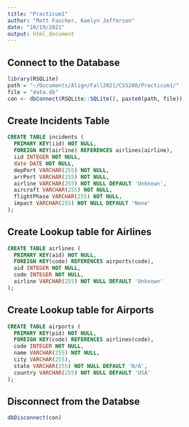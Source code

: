 ```yaml
---
title: "Practicum1"
author: "Matt Faucher, Kaelyn Jefferson"
date: "10/19/2021"
output: html_document
---
```

## Connect to the Database
```r
library(RSQLite)
path = "~/Documents/Align/Fall2021/CS5200/Practicum1/"
file = "data.db"
con <- dbConnect(RSQLite::SQLite(), paste0(path, file))
```
## Create Incidents Table
```sql
CREATE TABLE incidents (
  PRIMARY KEY(iid) NOT NULL,
  FOREIGN KEY(airline) REFERENCES airlines(airline),
  iid INTEGER NOT NULL,
  date DATE NOT NULL,
  depPort VARCHAR(255) NOT NULL,
  arrPort VARCHAR(255) NOT NULL,
  airline VARCHAR(255) NOT NULL DEFAULT 'Unknown',
  aircraft VARCHAR(255) NOT NULL,
  flightPhase VARCHAR(255) NOT NULL,
  impact VARCHAR(255) NOT NULL DEFAULT 'None'
);
```
## Create Lookup table for Airlines
```sql
CREATE TABLE airlines (
  PRIMARY KEY(aid) NOT NULL,
  FOREIGN KEY(code) REFERENCES airports(code),
  aid INTEGER NOT NULL,
  code INTEGER NOT NULL,
  airline VARCHAR(255) NOT NULL DEFAULT 'Unknown'
);
```
## Create Lookup table for Airports
```sql
CREATE TABLE airports (
  PRIMARY KEY(pid) NOT NULL,
  FOREIGN KEY(code) REFERENCES airlines(code),
  code INTEGER NOT NULL,
  name VARCHAR(255) NOT NULL,
  city VARCHAR(255),
  state VARCHAR(255) NOT NULL DEFAULT 'N/A',
  country VARCHAR(255) NOT NULL DEFAULT 'USA'
);
```

## Disconnect from the Databse
```r
dbDisconnect(con)
```
